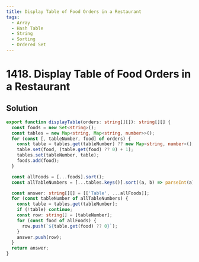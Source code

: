 ```yaml
---
title: Display Table of Food Orders in a Restaurant
tags:
  - Array
  - Hash Table
  - String
  - Sorting
  - Ordered Set
---
```


# 1418. Display Table of Food Orders in a Restaurant

<Badges>
  <LevelBadge level="medium" />
  <TopicBadge name="Array" slug="array" />
  <TopicBadge name="Hash Table" slug="hash-table" />
  <TopicBadge name="String" slug="string" />
  <TopicBadge name="Sorting" slug="sorting" />
  <TopicBadge name="Ordered Set" slug="ordered-set" />
</Badges>

## Solution

```typescript filename="solution.ts" copy
export function displayTable(orders: string[][]): string[][] {
  const foods = new Set<string>();
  const tables = new Map<string, Map<string, number>>();
  for (const [, tableNumber, food] of orders) {
    const table = tables.get(tableNumber) ?? new Map<string, number>();
    table.set(food, (table.get(food) ?? 0) + 1);
    tables.set(tableNumber, table);
    foods.add(food);
  }

  const allFoods = [...foods].sort();
  const allTableNumbers = [...tables.keys()].sort((a, b) => parseInt(a) - parseInt(b));

  const answer: string[][] = [['Table', ...allFoods]];
  for (const tableNumber of allTableNumbers) {
    const table = tables.get(tableNumber);
    if (!table) continue;
    const row: string[] = [tableNumber];
    for (const food of allFoods) {
      row.push(`${table.get(food) ?? 0}`);
    }
    answer.push(row);
  }
  return answer;
}
```

<ProblemLink
  codingSite="leetcode"
  href="https://leetcode.com/problems/display-table-of-food-orders-in-a-restaurant"
  title="Display Table of Food Orders in a Restaurant"
/>
